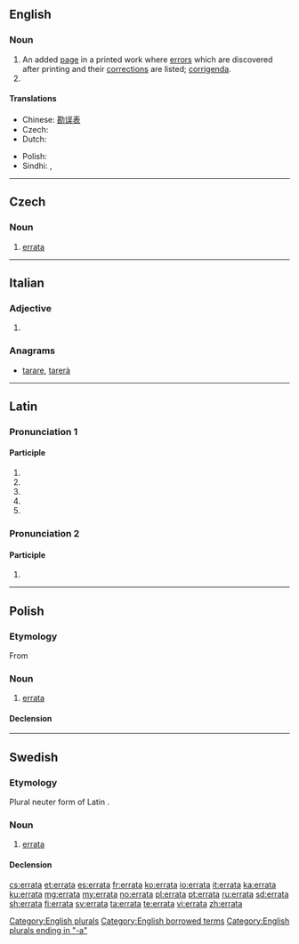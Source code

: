 ==English==

===Noun===
{{head|en|noun}}

# An added [[page]] in a printed work where [[error]]s which are discovered after printing and their [[correction]]s are listed; [[corrigenda]].
# {{plural of|erratum|lang=en}}[[Category:English plurals]]

====Translations====
{{trans-top|an added page in a printed work}}
* Chinese: [[勘误表]]
* Czech: {{t+|cs|errata|n}}
* Dutch: {{t|nl|errata}}
{{trans-mid}}
* Polish: {{l|pl|errata}} {{g|f}}
* Sindhi: {{t+|sd|چُڪَنامو|m}}, {{l|sd|ڀُلَنامو|m}}
{{trans-bottom}}

[[Category:English borrowed terms]]
[[Category:English plurals ending in "-a"]]

----

==Czech==

===Noun===
{{cs-noun|g=n}}

# [[#English|errata]] {{gloss|an added page in a printed work where errors which are discovered after printing and their corrections are listed}}

----

==Italian==

===Adjective===
{{head|it|adjective form}}

# {{feminine singular of|errato|lang=it}}

===Anagrams===
* [[tarare#Italian|tarare]], [[tarerà#Italian|tarerà]]

----

==Latin==

===Pronunciation 1===
{{rfc-pron-n|Pronunciation 1|lang=la}}

====Participle====
{{la-part-form|errāta}}
# {{inflection of|errātus||nom|f|s|lang=la}}
# {{inflection of|errātus||nom|n|p|lang=la}}
# {{inflection of|errātus||acc|n|p|lang=la}}
# {{inflection of|errātus||voc|f|s|lang=la}}
# {{inflection of|errātus||voc|n|p|lang=la}}

===Pronunciation 2===

====Participle====
{{la-part-form|errātā}}
# {{inflection of|errātus||abl|f|s|lang=la}}

----

==Polish==

===Etymology===
From {{etyl|la|pl}}

===Noun===
{{pl-noun|f}}

# [[#English|errata]]

====Declension====
{{pl-decl-noun-f|erra|t}}

----

==Swedish==

===Etymology===
Plural neuter form of Latin {{l|la|erratus}}.

===Noun===
{{sv-noun|c}}

# [[#English|errata]]

====Declension====
{{sv-noun-reg-or|1=errat}}

[[cs:errata]]
[[et:errata]]
[[es:errata]]
[[fr:errata]]
[[ko:errata]]
[[io:errata]]
[[it:errata]]
[[ka:errata]]
[[ku:errata]]
[[mg:errata]]
[[my:errata]]
[[no:errata]]
[[pl:errata]]
[[pt:errata]]
[[ru:errata]]
[[sd:errata]]
[[sh:errata]]
[[fi:errata]]
[[sv:errata]]
[[ta:errata]]
[[te:errata]]
[[vi:errata]]
[[zh:errata]]